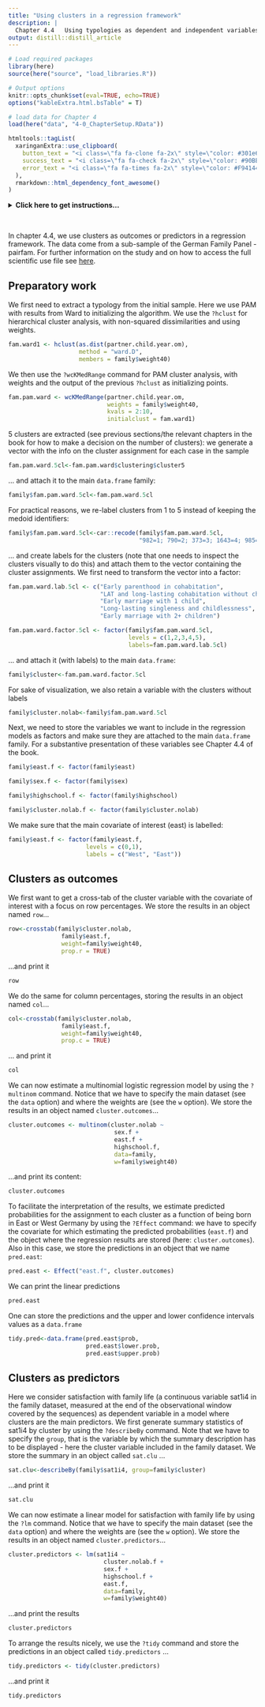 ```yaml
---
title: "Using clusters in a regression framework"
description: |
  Chapter 4.4	Using typologies as dependent and independent variables
output: distill::distill_article
---
```


```r

# Load required packages
library(here)
source(here("source", "load_libraries.R"))

# Output options
knitr::opts_chunk$set(eval=TRUE, echo=TRUE)
options("kableExtra.html.bsTable" = T)

# load data for Chapter 4
load(here("data", "4-0_ChapterSetup.RData"))

```


```r
htmltools::tagList(
  xaringanExtra::use_clipboard(
    button_text = "<i class=\"fa fa-clone fa-2x\" style=\"color: #301e64\"></i>",
    success_text = "<i class=\"fa fa-check fa-2x\" style=\"color: #90BE6D\"></i>",
    error_text = "<i class=\"fa fa-times fa-2x\" style=\"color: #F94144\"></i>"
  ),
  rmarkdown::html_dependency_font_awesome()
)
```

<details><summary>**Click here to get instructions...**</summary>

- Please download and unzip the replication files for Chapter 4
([`r fontawesome::fa("far fa-file-zipper")` Chapter04.zip](source/Chapter04.zip)). 
- Read `readme.html` and run `4-0_ChapterSetup.R`. This will create `4-0_ChapterSetup.RData` in the sub folder `data/R`. This file contains the data required to produce the plots shown below. 
- You also have to add the function `legend_large_box` to your environment in order to render the tweaked version of the legend described below. You find this file in the `source` folder of the unzipped Chapter 4 archive.
- We also recommend to load the libraries listed in Chapter 4's `LoadInstallPackages.R`

```r
# assuming you are working within .Rproj environment
library(here)

# install (if necessary) and load other required packages
source(here("source", "load_libraries.R"))

# load environment generated in "4-0_ChapterSetup.R"
load(here("data", "R", "4-0_ChapterSetup.RData"))

```
</details>

\

In chapter 4.4, we use clusters as outcomes or predictors in a regression framework. The data come from a sub-sample of the German Family Panel - pairfam. For further information on the study and on how to access the full scientific use file see [here](https://www.pairfam.de/en/){target="_blank"}.

## Preparatory work

We first need to extract a typology from the initial sample. Here we use PAM with results from Ward to initializing the algorithm.
We use the `?hclust` for hierarchical cluster analysis, with non-squared dissimilarities and using weights.

```r
fam.ward1 <- hclust(as.dist(partner.child.year.om), 
                    method = "ward.D", 
                    members = family$weight40)
```

We then use the `?wcKMedRange` command for PAM cluster analysis, with weights and the output of the previous `?hclust` as initializing points.

```r
fam.pam.ward <- wcKMedRange(partner.child.year.om, 
                            weights = family$weight40, 
                            kvals = 2:10,
                            initialclust = fam.ward1)
```

5 clusters are extracted (see previous sections/the relevant chapters in the book for how to make a decision on the number of clusters): we generate a vector with the info on the cluster assignment for each case in the sample

```r
fam.pam.ward.5cl<-fam.pam.ward$clustering$cluster5
```

... and attach it to the main `data.frame` family:

```r
family$fam.pam.ward.5cl<-fam.pam.ward.5cl
```

For practical reasons, we re-label clusters from 1 to 5 instead of keeping the medoid identifiers:

```r
family$fam.pam.ward.5cl<-car::recode(family$fam.pam.ward.5cl, 
                                     "982=1; 790=2; 373=3; 1643=4; 985=5")
```

... and create labels for the clusters (note that one needs to inspect the clusters visually to do this) and attach them to the vector containing the cluster assignments. We first need to transform the vector into a factor:

```r
fam.pam.ward.lab.5cl <- c("Early parenthood in cohabitation", 
                          "LAT and long-lasting cohabitation without children",
                          "Early marriage with 1 child", 
                          "Long-lasting singleness and childlessness", 
                          "Early marriage with 2+ children")

fam.pam.ward.factor.5cl <- factor(family$fam.pam.ward.5cl, 
                                  levels = c(1,2,3,4,5), 
                                  labels=fam.pam.ward.lab.5cl)
```

... and attach it (with labels) to the main `data.frame`:

```r
family$cluster<-fam.pam.ward.factor.5cl
```

For sake of visualization, we also retain a variable with the clusters without labels

```r
family$cluster.nolab<-family$fam.pam.ward.5cl
```

Next, we need to store the variables we want to include in the regression models as factors and make sure they are attached to the main `data.frame` family. For a substantive presentation of these variables see Chapter 4.4 of the book.

```r
family$east.f <- factor(family$east)

family$sex.f <- factor(family$sex)

family$highschool.f <- factor(family$highschool)

family$cluster.nolab.f <- factor(family$cluster.nolab)

```

We make sure that the main covariate of interest (east) is labelled:

```r
family$east.f <- factor(family$east.f,
                      levels = c(0,1),
                      labels = c("West", "East"))
```                      

## Clusters as outcomes

We first want to get a cross-tab of the cluster variable with the covariate of interest with a focus on row percentages. We store the results in an object named `row`...

```r
row<-crosstab(family$cluster.nolab, 
               family$east.f, 
               weight=family$weight40, 
               prop.r = TRUE)
```

...and print it

```r
row
```

We do the same for column percentages, storing the results in an object named `col`...

```r
col<-crosstab(family$cluster.nolab, 
               family$east.f, 
               weight=family$weight40, 
               prop.c = TRUE)
```

... and print it

```r
col
```

We can now estimate a multinomial logistic regression model by using the `?multinom` command. Notice that we have to specify the main dataset (see the `data` option) and where the weights are (see the `w` option). We store the results in an object named `cluster.outcomes`...

```r
cluster.outcomes <- multinom(cluster.nolab ~ 
                              sex.f + 
                              east.f + 
                              highschool.f, 
                              data=family, 
                              w=family$weight40)
```

...and print its content:

```r
cluster.outcomes
```

To facilitate the interpretation of the results, we estimate predicted probabilities for the assignment to each cluster as a function of being born in East or West Germany by using the `?Effect` command: we have to specify the covariate for which estimating the predicted probabilities (`east.f`) and the object where the regression results are stored (here: `cluster.outcomes`). Also in this case, we store the predictions in an object that we name `pred.east`:

```r
pred.east <- Effect("east.f", cluster.outcomes)
```

We can print the linear predictions 

```r
pred.east
```

One can store the predictions and the upper and lower confidence intervals values as a `data.frame`

```r
tidy.pred<-data.frame(pred.east$prob, 
                      pred.east$lower.prob, 
                      pred.east$upper.prob)
```

## Clusters as predictors

Here we consider satisfaction with family life (a continuous variable sat1i4 in the family dataset, measured at the end of the observational window covered by the sequences) as dependent variable in a model where clusters are the main predictors. We first generate summary statistics of sat1i4 by cluster by using the `?describeBy` command. Note that we have to specify the `group`, that is the variable by which the summary description has to be displayed - here the cluster variable included in the family dataset. We store the summary in an object called `sat.clu` ...

```r
sat.clu<-describeBy(family$sat1i4, group=family$cluster)
```

...and print it

```r
sat.clu
```

We can now estimate a linear model for satisfaction with family life by using the `?lm` command. Notice that we have to specify the main dataset (see the `data` option) and where the weights are (see the `w` option). We store the results in an object named `cluster.predictors`...

```r
cluster.predictors <- lm(sat1i4 ~ 
                           cluster.nolab.f + 
                           sex.f + 
                           highschool.f + 
                           east.f, 
                           data=family, 
                           w=family$weight40)
```

...and print the results

```r
cluster.predictors
```

To arrange the results nicely, we use the `?tidy` command and store the predictions in an object called `tidy.predictors` ...

```r
tidy.predictors <- tidy(cluster.predictors)
```

...and print it

```r
tidy.predictors
```


